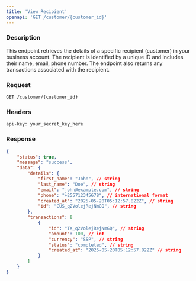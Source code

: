 ```yaml
---
title: 'View Recipient'
openapi: 'GET /customer/{customer_id}'
---
```


### Description

This endpoint retrieves the details of a specific recipient (customer) in your business account. The recipient is identified by a unique ID and includes their name, email, phone number.
The endpoint also returns any transactions associated with the recipient.

### Request

```http
GET /customer/{customer_id}
```

### Headers

```http
api-key: your_secret_key_here
```

### Response

```json
{
    "status": true,
    "message": "success",
    "data": {
        "details": {
            "first_name": "John", // string
            "last_name": "Doe", // string
            "email": "john@example.com", // string
            "phone": "+255712345678", // international format
            "created_at": "2025-05-20T05:12:57.822Z", // string
            "id": "CUS_q2VolejRejNmGQ", // string
        },
        "transactions": [
            {
                "id": "TX_q2VolejRejNmGQ", // string
                "amount": 100, // int
                "currency": "SSP", // string
                "status": "completed", // string
                "created_at": "2025-05-20T05:12:57.822Z" // string
            }
        ]
    }
}
```


